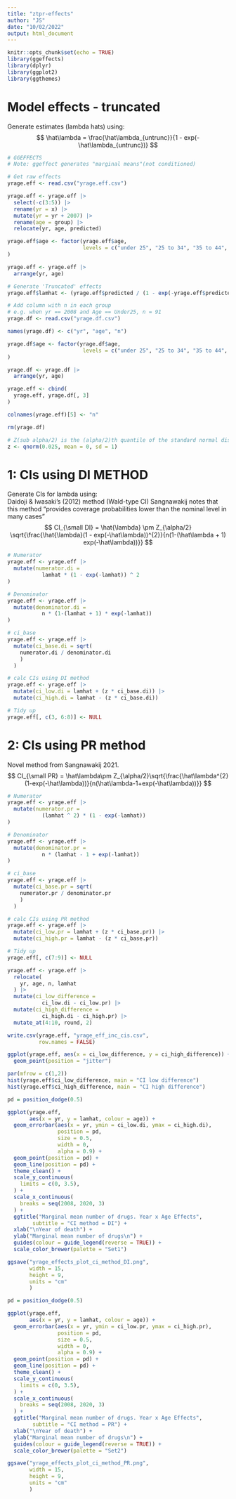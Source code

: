 ---
title: "ztpr-effects"
author: "JS"
date: "10/02/2022"
output: html_document
---

```{r setup, include=FALSE}
knitr::opts_chunk$set(echo = TRUE)
library(ggeffects)
library(dplyr)
library(ggplot2)
library(ggthemes)
```

# Model effects - truncated
Generate estimates (lambda hats) using:
$$
\hat\lambda = \frac{\hat\lambda_{untrunc}}{1 - exp(-\hat\lambda_{untrunc})}
$$
```{r yr_age_effects}
# GGEFFECTS
# Note: ggeffect generates "marginal means"(not conditioned)

# Get raw effects
yrage.eff <- read.csv("yrage.eff.csv")

yrage.eff <- yrage.eff |>  
  select(-c(3:5)) |> 
  rename(yr = x) |> 
  mutate(yr = yr + 2007) |> 
  rename(age = group) |> 
  relocate(yr, age, predicted)

yrage.eff$age <- factor(yrage.eff$age,
                        levels = c("under 25", "25 to 34", "35 to 44", "45 to 54", "55 and over")
)

yrage.eff <- yrage.eff |> 
  arrange(yr, age)

# Generate 'Truncated' effects
yrage.eff$lamhat <- (yrage.eff$predicted / (1 - exp(-yrage.eff$predicted)))

# Add column with n in each group
# e.g. when yr == 2008 and Age == Under25, n = 91
yrage.df <- read.csv("yrage.df.csv")

names(yrage.df) <- c("yr", "age", "n")

yrage.df$age <- factor(yrage.df$age,
                        levels = c("under 25", "25 to 34", "35 to 44", "45 to 54", "55 and over")
)

yrage.df <- yrage.df |> 
  arrange(yr, age)

yrage.eff <- cbind(
  yrage.eff, yrage.df[, 3]
)

colnames(yrage.eff)[5] <- "n"

rm(yrage.df)

# Z(sub alpha/2) is the (alpha/2)th quantile of the standard normal distribution
z <- qnorm(0.025, mean = 0, sd = 1)
```


# 1: CIs using DI METHOD
Generate CIs for lambda using:  
Daidoji & Iwasaki's (2012) method (Wald-type CI)
Sangnawakij notes that this method "provides coverage probabilities lower than the nominal level in many cases"
$$
  CI_{\small DI} = \hat{\lambda} \pm Z_{\alpha/2} \sqrt{\frac{\hat{\lambda}(1 - exp(-\hat\lambda))^{2}}{n(1-(\hat\lambda + 1) exp(-\hat\lambda))}}
$$
``` {r ci_di}
# Numerator
yrage.eff <- yrage.eff |> 
  mutate(numerator.di = 
           lamhat * (1 - exp(-lamhat)) ^ 2
)

# Denominator
yrage.eff <- yrage.eff |> 
  mutate(denominator.di = 
           n * (1-(lamhat + 1) * exp(-lamhat))
)

# ci_base
yrage.eff <- yrage.eff |> 
  mutate(ci_base.di = sqrt(
    numerator.di / denominator.di
    )
  )

# calc CIs using DI method
yrage.eff <- yrage.eff |> 
  mutate(ci_low.di = lamhat + (z * ci_base.di)) |> 
  mutate(ci_high.di = lamhat - (z * ci_base.di))

# Tidy up
yrage.eff[, c(3, 6:8)] <- NULL
```

# 2: CIs using PR method
Novel method from Sangnawakij 2021.
$$
CI_{\small PR} = \hat\lambda\pm Z_{\alpha/2}\sqrt{\frac{\hat\lambda^{2}(1-exp(-\hat\lambda))}{n(\hat\lambda-1+exp(-\hat\lambda))}}
$$
```{r ci_pr}
# Numerator
yrage.eff <- yrage.eff |> 
  mutate(numerator.pr = 
           (lamhat ^ 2) * (1 - exp(-lamhat))
)

# Denominator
yrage.eff <- yrage.eff |> 
  mutate(denominator.pr = 
           n * (lamhat - 1 + exp(-lamhat))
)

# ci_base
yrage.eff <- yrage.eff |> 
  mutate(ci_base.pr = sqrt(
    numerator.pr / denominator.pr
    )
  )

# calc CIs using PR method
yrage.eff <- yrage.eff |> 
  mutate(ci_low.pr = lamhat + (z * ci_base.pr)) |> 
  mutate(ci_high.pr = lamhat - (z * ci_base.pr))

# Tidy up
yrage.eff[, c(7:9)] <- NULL
```

```{r export_as_csv}
yrage.eff <- yrage.eff |> 
  relocate(
    yr, age, n, lamhat
  ) |> 
  mutate(ci_low_difference =
           ci_low.di - ci_low.pr) |> 
  mutate(ci_high_difference = 
           ci_high.di - ci_high.pr) |> 
  mutate_at(4:10, round, 2)

write.csv(yrage.eff, "yrage_eff_inc_cis.csv",
          row.names = FALSE)

ggplot(yrage.eff, aes(x = ci_low_difference, y = ci_high_difference)) +
  geom_point(position = "jitter")

par(mfrow = c(1,2))
hist(yrage.eff$ci_low_difference, main = "CI low difference")
hist(yrage.eff$ci_high_difference, main = "CI high difference")
```

``` {r plot_effects_di}
pd = position_dodge(0.5)

ggplot(yrage.eff,
       aes(x = yr, y = lamhat, colour = age)) +
  geom_errorbar(aes(x = yr, ymin = ci_low.di, ymax = ci_high.di),
                position = pd,
                size = 0.5,
                width = 0,
                alpha = 0.9) +
  geom_point(position = pd) +
  geom_line(position = pd) +
  theme_clean() +
  scale_y_continuous(
    limits = c(0, 3.5),
  ) +
  scale_x_continuous(
    breaks = seq(2008, 2020, 3)
  ) +
  ggtitle("Marginal mean number of drugs. Year x Age Effects",
        subtitle = "CI method = DI") +
  xlab("\nYear of death") +
  ylab("Marginal mean number of drugs\n") +
  guides(colour = guide_legend(reverse = TRUE)) +
  scale_color_brewer(palette = "Set1")

ggsave("yrage_effects_plot_ci_method_DI.png",
       width = 15,
       height = 9,
       units = "cm"
       )
```

``` {r plot_effects_pr}
pd = position_dodge(0.5)

ggplot(yrage.eff,
       aes(x = yr, y = lamhat, colour = age)) +
  geom_errorbar(aes(x = yr, ymin = ci_low.pr, ymax = ci_high.pr),
                position = pd,
                size = 0.5,
                width = 0,
                alpha = 0.9) +
  geom_point(position = pd) +
  geom_line(position = pd) +
  theme_clean() +
  scale_y_continuous(
    limits = c(0, 3.5),
  ) +
  scale_x_continuous(
    breaks = seq(2008, 2020, 3)
  ) +
  ggtitle("Marginal mean number of drugs. Year x Age Effects",
        subtitle = "CI method = PR") +
  xlab("\nYear of death") +
  ylab("Marginal mean number of drugs\n") +
  guides(colour = guide_legend(reverse = TRUE)) +
  scale_color_brewer(palette = "Set2")

ggsave("yrage_effects_plot_ci_method_PR.png",
       width = 15,
       height = 9,
       units = "cm"
       )
```
